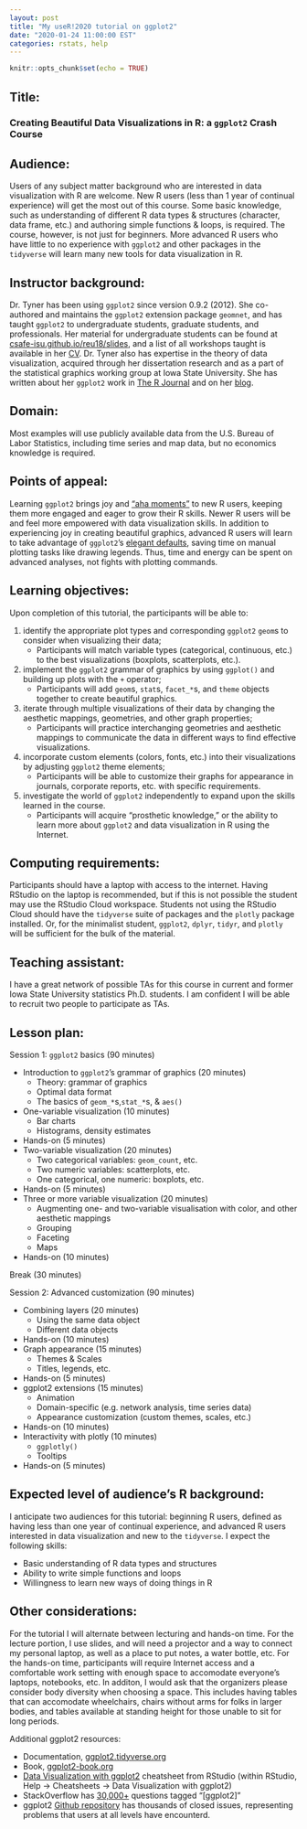 ```yaml
---
layout: post
title: "My useR!2020 tutorial on ggplot2"
date: "2020-01-24 11:00:00 EST"
categories: rstats, help
---
```


```r
knitr::opts_chunk$set(echo = TRUE)
```

## Title: <!--10-20 words, describing succinctly the topic of the tutorial.--> 

### Creating Beautiful Data Visualizations in R: a `ggplot2` Crash Course

## Audience: <!--50-100 words, describing the expected background (subject matter and R experience) that an attendee should have in order to have a meaningful learning experience.--> 

Users of any subject matter background who are interested in data visualization with R are welcome. New R users (less than 1 year of continual experience) will get the most out of this course. Some basic knowledge, such as understanding of different R data types & structures (character, data frame, etc.) and authoring simple functions & loops, is required. The course, however, is not just for beginners. More advanced R users who have little to no experience with `ggplot2` and other packages in the `tidyverse` will learn many new tools for data visualization in R.  

## Instructor background: <!--~100 words, describing the instructor’s domains of expertise, experience teaching courses/workshops/tutorials using R, and how the instructor’s background has prepared them to teach the proposed tutorial. Provide the URL to your LinkedIn, Github, or any other site where details of your academic/professional background that are relevant to the proposed tutorial are available.-->

Dr. Tyner has been using `ggplot2` since version 0.9.2 (2012). She co-authored and maintains the `ggplot2` extension package `geomnet`, and has taught `ggplot2` to undergraduate students, graduate students, and professionals. Her material for undergraduate students can be found at [csafe-isu.github.io/reu18/slides](https://csafe-isu.github.io/reu18/slides/), and a list of all workshops taught is available in her [CV](https://sctyner.github.io/static/resume/tyner-cv-pd.html). Dr. Tyner also has expertise in the theory of data visualization, acquired through her dissertation research and as a part of the statistical graphics working group at Iowa State University. She has written about her `ggplot2` work in [The R Journal](https://journal.r-project.org/archive/2017/RJ-2017-023/index.html) and on her [blog](https://sctyner.github.io/blog.html).

## Domain: <!--10-20 words, describing the subject areas (e.g. Social Sciences, Neuroscience, Geo-spatial statistics, etc.) to which the concepts and examples presented belong. This description will allow potential attendees determine whether the tutorial would be of interest to them.-->
Most examples will use publicly available data from the U.S. Bureau of Labor Statistics, including time series and map data, but no economics knowledge is required.

## Points of appeal: <!--~75 words, describing what makes the proposed tutorial appealing to either audience from a broad range of backgrounds. If the tutorial content draws on examples from multiple fields/disciplines, the fields are identified and the tutorial is described in a way that is appealing to audience from those and related disciplines.-->

Learning `ggplot2` brings joy and ["aha moments"](https://twitter.com/JennyBryan/status/1176918920491675648?s=20) to new R users, keeping them more engaged and eager to grow their R skills. Newer R users will be and feel more empowered with data visualization skills. In addition to experiencing joy in creating beautiful graphics, advanced R users will learn to take advantage of `ggplot2`'s [elegant defaults](https://ggplot2-book.org/introduction.html#welcome-to-ggplot2), saving time on manual plotting tasks like drawing legends. Thus, time and energy can be spent on advanced analyses, not fights with plotting commands.

## Learning objectives: <!--100 – 200 words, describing the specific concepts and skills the audience can expect to have learned by attending the tutorial. Be sure to specify each learning objective succinctly. A well-drafted proposal would probably have 3-5 well-stated learning objectives.-->

Upon completion of this tutorial, the participants will be able to: 

1. identify the appropriate plot types and corresponding `ggplot2` `geom`s to consider when visualizing their data;
    + Participants will match variable types (categorical, continuous, etc.) to the best visualizations (boxplots, scatterplots, etc.).

2. implement the `ggplot2` grammar of graphics by using `ggplot()` and building up plots with the `+` operator;
    + Participants will add `geom`s, `stat`s, `facet_*`s, and `theme` objects together to create beautiful graphics.

3. iterate through multiple visualizations of their data by changing the aesthetic mappings, geometries, and other graph properties;  
    + Participants will practice interchanging geometries and aesthetic mappings to communicate the data in different ways to find effective visualizations. 

4. incorporate custom elements (colors, fonts, etc.) into their visualizations by adjusting `ggplot2` theme elements; 
    + Participants will be able to customize their graphs for appearance in journals, corporate reports, etc. with specific requirements. 

5. investigate the world of `ggplot2` independently to expand upon the skills learned in the course.
    + Participants will acquire "prosthetic knowledge," or the ability to learn more about `ggplot2` and data visualization in R using the Internet.  


## Computing requirements: <!--~50 words, describing the minimum hardware configuration and software attendees should bring to the tutorial to benefit from the hands-on exercises given during the tutorial.-->

Participants should have a laptop with access to the internet. Having RStudio on the laptop is recommended, but if this is not possible the student may use the RStudio Cloud workspace. Students not using the RStudio Cloud should have the `tidyverse` suite of packages and the `plotly` package installed. Or, for the minimalist student, `ggplot2`, `dplyr`, `tidyr`, and `plotly` will be sufficient for the bulk of the material. 

## Teaching assistant: <!--will you be able to identify one-two individuals who can serve as teaching assistants? Will you need the conference committee to identify volunteers who can serve as teaching assistants? What subject matter expertise should such an individual have to help with any difficulties that the attendees might face in running the code examples being demonstrated?--> 

I have a great network of possible TAs for this course in current and former Iowa State University statistics Ph.D. students. I am confident I will be able to recruit two people to participate as TAs. 

## Lesson plan: <!-- ~150 words, describing via a bulleted list, a sketch of the sequence of activities (theory/domain explanation, demonstration of code, hands-on work time, formal/informal Q+A, etc.) that the instructor expects to follow for delivering the learning experience to attendees.--> 

Session 1: `ggplot2` basics (90 minutes)

- Introduction to `ggplot2`'s grammar of graphics (20 minutes)
    + Theory: grammar of graphics
    + Optimal data format
    + The basics of `geom_*`s,`stat_*`s, & `aes()`
- One-variable visualization (10 minutes)
    + Bar charts
    + Histograms, density estimates
- Hands-on (5 minutes)
- Two-variable visualization (20 minutes)
    + Two categorical variables: `geom_count`, etc. 
    + Two numeric variables: scatterplots, etc.
    + One categorical, one numeric: boxplots, etc. 
- Hands-on (5 minutes)
- Three or more variable visualization (20 minutes)
    + Augmenting one- and two-variable visualisation with color, and other aesthetic mappings
    + Grouping
    + Faceting 
    + Maps
- Hands-on (10 minutes)

Break (30 minutes)

Session 2: Advanced customization (90 minutes)

- Combining layers (20 minutes)
    + Using the same data object
    + Different data objects 
- Hands-on (10 minutes)
- Graph appearance (15 minutes)
    + Themes & Scales
    + Titles, legends, etc. 
- Hands-on (5 minutes)
- ggplot2 extensions (15 minutes)
    + Animation
    + Domain-specific (e.g. network analysis, time series data)
    + Appearance customization (custom themes, scales, etc.)
- Hands-on (10 minutes)
- Interactivity with plotly (10 minutes)
    + `ggplotly()`
    + Tooltips
- Hands-on (5 minutes)

## Expected level of audience’s R background: <!-- ~50 words, a designation of beginner, intermediate, or advanced, and a short description of expected R-related skills.-->
I anticipate two audiences for this tutorial: beginning R users, defined as having less than one year of continual experience, and advanced R users interested in data visualization and new to the `tidyverse`. I expect the following skills: 

- Basic understanding of R data types and structures
- Ability to write simple functions and loops
- Willingness to learn new ways of doing things in R

## Other considerations: <!-- ~ 100 words, describing any other constraints/needs the instructor might have that are relevant in delivering the learning experience to the attendees. If there are additional resources (available online) that the instructor things can help the audience to continue their learning beyond the tutorial, they can be included here, too.-->

For the tutorial I will alternate between lecturing and hands-on time. For the lecture portion, I use slides, and will need a projector and a way to connect my personal laptop, as well as a place to put notes, a water bottle, etc. For the hands-on time, participants will require Internet access and a comfortable work setting with enough space to accomodate everyone's laptops, notebooks, etc. In additon, I would ask that the organizers please consider body diversity when choosing a space. This includes having tables that can accomodate wheelchairs, chairs without arms for folks in larger bodies, and tables available at standing height for those unable to sit for long periods. 

Additional ggplot2 resources: 

- Documentation, [ggplot2.tidyverse.org](https://ggplot2.tidyverse.org/index.html)
- Book, [ggplot2-book.org](https://ggplot2-book.org)
- [Data Visualization with ggplot2](https://github.com/rstudio/cheatsheets/blob/master/data-visualization-2.1.pdf) cheatsheet from RStudio (within RStudio, Help $\rightarrow$ Cheatsheets $\rightarrow$ Data Visualization with ggplot2) 
- StackOverflow has [30,000+](https://stackoverflow.com/questions/tagged/ggplot2) questions tagged  "[ggplot2]"
- ggplot2 [Github repository](https://github.com/tidyverse/ggplot2/issues) has thousands of closed issues, representing problems that users at all levels have encounterd. 

